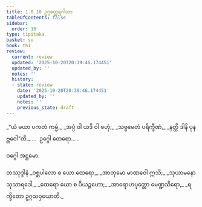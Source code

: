 ```yaml
---
title: 1.8.10 ဥဂ္ဂတ္ထေရဂါထာ
tableOfContents: false
sidebar:
  order: 10
type: tipitaka
basket: su
book: th1
review:
  current: review
  updated: '2025-10-20T20:39:46.174451'
  updated_by: ''
  notes: ''
  history:
  - state: review
    date: '2025-10-20T20:39:46.174451'
    updated_by: ''
    notes: ''
    previous_state: draft
---
```



<DynamicBreadcrumb />


<ReviewStatus review={frontmatter.review} showDetails={true} />

<HypothesisAnnotation frontmatter={frontmatter} />

<Division number="80" book="th1" e="ch" v="19" p="237">

<Paragraph number="179" type="verses" book="th1">
_“ယံ မယာ ပကတံ ကမ္မံ,_  
_အပ္ပံ ဝါ ယဒိ ဝါ ဗဟုံ;_  
_သဗ္ဗမေတံ ပရိက္ခီဏံ,_  
_နတ္ထိ ဒါနိ ပုနဗ္ဘဝေါ”တိ._  


</Paragraph>
</Division>

<Paragraph number="180" type="center" book="th1">
…  ဥဂ္ဂေါ ထေရော… .

  
ဝဂ္ဂေါ အဋ္ဌမော.



</Paragraph>

<Paragraph number="181" type="center" book="th1">
တဿုဒ္ဒါနံ


</Paragraph>

<Paragraph number="182" type="verses" book="th1">
_ဝစ္ဆပါလော စ ယော ထေရော,_  
_အာတုမော မာဏဝေါ ဣသိ;_  
_သုယာမနော သုသာရဒေါ,_  
_ထေရော ယော စ ပိယဉ္ဇဟော;_  
_အာရောဟပုတ္တော မေဏ္ဍသိရော,_  
_ရက္ခိတော ဥဂ္ဂသဝှယောတိ._
</Paragraph>